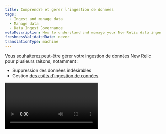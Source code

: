```yaml
---
title: Comprendre et gérer l'ingestion de données
tags:
  - Ingest and manage data
  - Manage data
  - Data Ingest Governance
metaDescription: How to understand and manage your New Relic data ingest.
freshnessValidatedDate: never
translationType: machine
---
```


Vous souhaiterez peut-être gérer votre ingestion de données New Relic pour plusieurs raisons, notamment :

* Suppression des données indésirables
* Gestion [des coûts d&apos;ingestion de données](/docs/accounts/accounts-billing/new-relic-one-pricing-billing/data-ingest-billing)

<Video type="wistia" id="b9j1111pif" />

## UId&apos;ingestion de données [#ui]

L&apos;onglet <DNT>**Data ingestion**</DNT> est situé dans l&amp;apos; [UIde gestion des données](/docs/data-apis/manage-data/manage-your-data). L&amp;apos;UI d&amp;apos;ingestion de données affiche un résumé de votre utilisation par source de données. Pour les organisations avec plusieurs comptes, vous pouvez également afficher l&amp;apos;utilisation de comptes spécifiques.

<img title="Data ingest UI" alt="Data ingest UI" src="/images/accounts_screenshot-full_data-ingest-UI.webp" />

<figcaption>
  Dans le [menu utilisateur](/docs/accounts/accounts-billing/general-account-settings/intro-account-settings), sélectionnez <DNT>**Manage your data**</DNT>.
</figcaption>

Pour des définitions détaillées des métriques présentées dans le graphique, voir [Sources d’ingestion de données](#sources-list).

Pour voir la requête NRQL sous-jacente utilisée pour créer ce graphique, cliquez sur <DNT>**View NRQL**</DNT>.

Pour une vidéo montrant une brève visite de cette interface utilisateur d&apos;administration et d&apos;autres, voir [Paramètres du compte](/docs/accounts/accounts-billing/general-account-settings/intro-account-settings/#video-tour).

### Obtenez plus de détails [#detail]

Pour obtenir plus de détails sur une source de données spécifique affichée dans le graphique, passez la souris sur la bande dans le graphique et cliquez dessus. Une fenêtre modale s&apos;ouvrira, comme indiqué dans l&apos;image ci-dessous.

<img title="Ingest chart data source details" alt="screenshot of details page for a data source" src="/images/accounts_screenshot-crop_facet-usage-data.webp" />

<figcaption>
  Lorsque vous cliquez sur une bande dans le graphique d&apos;ingestion, vous obtenez plus de détails sur ces données.
</figcaption>

Pour quelques détails techniques sur la façon dont le graphique affiche les données et le message d&apos;erreur, voir [Détails du graphique](#technical-details-chart).

## Estimer l&apos;ingestion future de données [#estimate]

Si vous essayez d&apos;estimer l&apos;ingestion future de données, consultez cet [article de blog sur l&apos;estimation de l&apos;ingestion](https://newrelic.com/blog/nerdlog/estimate-data-cost).

## Gérer l&apos;ingestion et éviter les pics d&apos;ingestion [#manage]

La manière dont vous gérez vos données New Relic dépendra de nombreux facteurs spécifiques à votre organisation et à vos besoins. Cela dit, voici quelques conseils généraux pour gérer l’ingestion de données et éviter les pics inattendus :

* <DNT>**Assign team members.**</DNT> Désignez des membres de l&amp;apos;équipe qui seront chargés de vérifier votre ingestion à une cadence donnée et de la gérer. Assurez-vous qu&amp;apos;ils comprennent les [facteurs de facturation liés aux données](/docs/accounts/accounts-billing/new-relic-one-pricing-billing/data-ingest-billing), y compris ce qui est et n&amp;apos;est pas comptabilisé dans la facturation.
* <DNT>**Get to know your data.**</DNT> Prenez le temps de vous familiariser avec vos données. Apprenez à connaître ses flux et reflux et à comprendre d’où il vient.
* <DNT>**Monitor when you make significant changes.**</DNT> Lorsque vous activez pour la première fois un nouvel outil de reporting de données, ou lorsque vous mettez à niveau un agent ou une intégration, ou lorsque vous apportez une modification importante à votre système, vous devez monitorer votre ingestion pour vous assurer qu&amp;apos;il n&amp;apos;y a pas de pic inattendu de données.
* <DNT>**Set up alerts.**</DNT> Si vous êtes préoccupé par des scénarios spécifiques provoquant des pics soudains dans l&amp;apos;ensemble de données, créez une condition d&amp;apos;alerte pour vous avertir si cela se produit. Pour obtenir des conseils à ce sujet, consultez [Utilisation requête](/docs/accounts/accounts-billing/new-relic-one-pricing-billing/usage-queries-alerts).

### Réduire l&apos;ingestion [#adjust-ingest]

Vous trouverez ci-dessous quelques conseils sur les approches courantes adoptées par les clients New Relic pour réduire l&apos;ingestion de données qui ne leur sont pas utiles.

Toutes les solutions New Relic disposent de différentes options de configuration qui vous permettent de contrôler la manière dont les données sont signalées à New Relic. Ci-dessous, nous avons quelques méthodes populaires pour réduire l&apos;ingestion de données, mais pour en savoir plus sur toutes les options disponibles, nous vous recommandons de lire la documentation des outils spécifiques que vous utilisez.

<CollapserGroup>
  <Collapser id="adjust-apm-ingest" title="Gérer l'ingestion APM">
    Les options permettant d’ajuster les données <InlinePopover type="apm" />incluent :

    * Configurer le taux d&apos;échantillonnage pour l&apos;événement de transaction. Voir les configurations d&apos;agent pour [Java](/docs/agents/java-agent/configuration/java-agent-configuration-config-file#Transaction_Events), [.Net](/docs/apm/agents/net-agent/configuration/net-agent-configuration), [Go](/docs/apm/agents/go-agent/configuration/go-agent-configuration#transaction-events-settings), [NodeJS](/docs/apm/agents/nodejs-agent/installation-configuration/nodejs-agent-configuration), [PHP](/docs/apm/agents/php-agent/configuration/php-agent-configuration), [Python](/docs/apm/agents/python-agent/configuration/python-agent-configuration) ou [Ruby](/docs/apm/agents/ruby-agent/configuration/ruby-agent-configuration).
    * Ajuster [l&apos;échantillonnage de traces distribuées](/docs/distributed-tracing/concepts/how-new-relic-distributed-tracing-works)
    * Optimiser [l&apos;instrumentation personnalisée](/docs/apm/agents/manage-apm-agents/agent-data/custom-instrumentation) et/ou [les métriques personnalisées](/docs/apm/agents/manage-apm-agents/agent-data/collect-custom-metrics).
    * Gérer [les logs en contexte](/docs/logs/logs-context/get-started-logs-context).
  </Collapser>

  <Collapser id="adjust-infra-ingest" title="Gérer l'ingestion d'infrastructure">
    Les options d’ajustement des données d’infrastructure incluent :

    * Ajustez [le taux d&apos;échantillonnage](/docs/infrastructure/install-infrastructure-agent/configuration/infrastructure-agent-configuration-settings#samples-variables) pour le réseau, le stockage et l&amp;apos;événement système.

    * [Désactiver les métriques de processus](/docs/infrastructure/install-infrastructure-agent/configuration/infrastructure-agent-configuration-settings/#enable-process-metrics).

    * Ajuster l&apos;intervalle d&apos;interrogation :

      * Pour l&apos;intégration cloud: [Ajustez le sondage](/docs/infrastructure/infrastructure-integrations/cloud-integrations/configure-polling-frequency-data-collection-cloud-integrations).
      * Pour [une intégration sur hôte](/docs/infrastructure/host-integrations/get-started/introduction-host-integrations): ajuster la configuration d&amp;apos;une intégration .

    * [Contrôler le reporting d&apos;attributs spécifiques](/docs/infrastructure/install-infrastructure-agent/configuration/infrastructure-agent-configuration-settings/#include-matching-metrics).

    * Gérer [l&apos;intégration des événementsKubernetes ](/docs/kubernetes-pixie/kubernetes-integration/kubernetes-events/install-kubernetes-events-integration/#install).
  </Collapser>

  <Collapser id="adjust-log-ingest" title="Gérer l'ingestion des logs">
    Les options de réglage de l’ingestion des données log incluent :

    * [Logs automatiques en contexte](/docs/logs/logs-context/disable-automatic-logging): Désactivez ou activez via l&amp;apos;UI ou l&amp;apos;API, ou ajustez les paramètres configuration côté client.
    * [Transfert de données de log](/docs/logs/forward-logs/enable-log-management-new-relic): un log non filtré peut parfois entraîner le signalement d&amp;apos;une grande quantité de données log . Vous pouvez ajuster log configuration la du redirecteur de pour filtrer les événements de log du logcôté de l&amp;apos;envoi .
    * [Supprimer les données log ](/docs/logs/ui-data/drop-data-drop-filter-rules): gérez l&amp;apos;ingestion de données via l&amp;apos;UI ou l&amp;apos;API.
  </Collapser>

  <Collapser id="drop-data" title="Supprimer les données">
    Lors de l&apos;ingestion, nous appliquons des règles de suppression des données afin que vous ne soyez pas facturé pour des données inutiles. Mais vous pouvez également définir vos propres [règles de suppression des données](/docs/accounts/accounts/data-management/drop-data-using-nerdgraph).
  </Collapser>

  <Collapser id="npm" title="Gérer les données du réseau monitoring">
    Pour des augmentations inattendues des [données du réseaumonitoring ](/docs/network-performance-monitoring/get-started/npm-introduction), vous pouvez envisager d&amp;apos;ajuster l&amp;apos;intervalle d&amp;apos;interrogation.
  </Collapser>

  <Collapser id="disable" title="Désactiver ou supprimer les outils monitoring">
    Si vous avez des agents ou des intégrations dont vous ne voulez pas du tout, vous pouvez désinstaller/supprimer ces outils. Pour obtenir des instructions, consultez la documentation spécifique à cet outil. Gardez à l’esprit que si vous pensez qu’il y a une chance que vous utilisiez cet outil à l’avenir, le désactiver simplement peut être une meilleure solution que le désinstaller complètement.
  </Collapser>
</CollapserGroup>

## Sources d&apos;ingestion de données [#sources-list]

Le graphique [UId&apos;ingestion de données](#data-ingest-ui) vous montre une répartition de haut niveau de votre utilisation de données facturables. Le tableau ci-dessous explique ces sources. Dans ce tableau, « groupe métrique d&amp;apos;utilisation » fait référence à la valeur de l&amp;apos;attribut `usageMetric` de cette source sur l&amp;apos;événement `NrConsumption` .

<CollapserGroup>
  <Collapser id="metrics" title="Métriques">
    Dans le graphique d&apos;ingestion de données, <DNT>**Metrics**</DNT> est une combinaison de deux types de métriques : [les données d&apos;intervalle de temps métrique](/docs/data-apis/understand-data/new-relic-data-types/#timeslice-data) et [les métriques dimensionnelles](/docs/data-apis/understand-data/new-relic-data-types/#dimensional-metrics).

    Groupe métrique d&apos;utilisation : `MetricsBytes`.

    les données d&apos;intervalle de temps métrique sont en moyenne par périodes d&apos;une heure après huit jours. Après 90 jours, les données métriques permanentes continuent d&apos;être stockées par périodes d&apos;une heure. Nous stockons actuellement les données métriques brutes pendant 30 jours.

    Vous êtes uniquement facturé pour le volume d’ingestion initial. Vous n&apos;êtes pas facturé pour les cumuls ultérieurs.
  </Collapser>

  <Collapser id="apm" title="Événement APM">
    Cela inclut [les événements APM](/docs/insights/insights-data-sources/default-data/apm-default-events-insights), comme `Transaction` et `TransactionError`.

    Groupe métrique d&apos;utilisation : `ApmEventsBytes`.
  </Collapser>

  <Collapser id="infra" title="Infrastructure">
    Il existe plusieurs types de [monitoring des données liées infrastructure](/docs/infrastructure/manage-your-data/data-instrumentation/default-infrastructure-events).

    ### infrastructures hôtes

    Ces données sont signalées via les événements `SystemSample`, `NetworkSample` et `StorageSample` .

    Le groupe métrique d&apos;utilisation est `InfraHostBytes`.

    Informations relatives à vos serveurs et machines virtuelles provenant des agents d&apos;infrastructure, y compris les données de stockage et de réseau.

    ### Processus d&apos;infrastructure

    Ces données sont stockées dans l&apos;événement `ProcessSample` .

    Le groupe métrique d&apos;utilisation est `InfraProcessBytes`.

    Données relatives à chaque processus exécuté sur les hôtes exécutant l&apos;agent d&apos;infrastructure. Cette fonctionnalité est désactivée par défaut. Pour plus d&apos;informations, voir [Processus métriques](/docs/infrastructure/install-infrastructure-agent/configuration/infrastructure-agent-configuration-settings/#enable-process-metrics).

    ### Intégration des infrastructures

    Groupe métrique d&apos;utilisation : `InfraIntegrationBytes`.

    Données de performances liées aux applications et aux services, généralement gérées par les clients, y compris les données liées au conteneur Docker, aux services Windows, aux contrôles Nagios et à l&apos;intégration cloud tels que les services gérés dans AWS, Azure et GCP.
  </Collapser>

  <Collapser id="logging" title="Enregistrement">
    Inclut le log et toute partition de données personnalisée `Log_<value>` existante.

    Le groupe métrique d&apos;utilisation est `LoggingBytes`.

    Les enregistrements de log sont stockés sur le [type de données`Log` ](/docs/data-apis/understand-data/new-relic-data-types/#log-data)par défaut. Des partitions de données personnalisées supplémentaires créeront de nouveaux types de données, qui sont toujours préfixés par `Log_` et sont comptabilisés comme faisant partie de l&amp;apos;ensemble global des données log stockées.

    Avec `LogExtendedRecord`, les messages de log de plus de 4 Ko sont divisés en plusieurs événements qui, si nécessaire, sont assemblés pour afficher le message d&amp;apos;origine ; cela réduit la taille des données du message. Pour en savoir plus sur la manière dont ces données sont stockées, consultez [notre documentation sur les blobs de logs](/docs/logs/log-management/ui-data/long-logs-blobs).
  </Collapser>

  <Collapser id="custom-events" title="Événements personnalisés">
    Ces données proviennent de votre [événement personnalisé](/docs/insights/insights-data-sources/custom-data/report-custom-event-data).

    Le groupe métrique d&apos;utilisation est `CustomEventsBytes`.
  </Collapser>

  <Collapser id="mobile" title="Événement mobile">
    [Événement mobile](/docs/insights/insights-data-sources/default-data/mobile-default-events-insights), y compris l&amp;apos;événement général `Mobile`, `MobileRequestError`, `MobileBreadcrumb`, `MobileSession`, `MobileHandledException`, `MobileCrash`, `MobileRequest` et `MobileJavaScriptError`.

    Groupe métrique d&apos;utilisation : `MobileEventsBytes`.
  </Collapser>

  <Collapser id="tracing" title="Tracé">
    Cela inclut le [type de données`Span` ](/docs/data-apis/understand-data/new-relic-data-types/#trace-data)et `SpanEvent` d&amp;apos;OpenTelemetry.

    Le groupe métrique d&apos;utilisation est `TracingBytes`.

    `DistributedTraceSummary` événement ne compte pas dans l’ingestion.
  </Collapser>

  <Collapser id="browser" title="Browser events">
    Il s&apos;agit de [<InlinePopover type="browser" />événement](/docs/insights/insights-data-sources/default-data/browser-default-events-insights), y compris l&amp;apos;espace de nommage de `Browser`, `Browser:EventLog`, `Browser:JSErrors` et `PcvPerf` (timing PageView).

    Le groupe métrique d&apos;utilisation est `BrowserEventsBytes`.
  </Collapser>

  <Collapser id="lambda" title="Lambda">
    Ce sont [des événementsAWS Lambda ](/docs/serverless-function-monitoring/aws-lambda-monitoring/ui-data/understand-lambda-data-structure).

    Le groupe métrique d&apos;utilisation est `ServerlessBytes`.
  </Collapser>

  <Collapser id="change-tracking-ingest" title="Suivi des changements">
    L&apos;activité de suivi des changements est stockée dans l&apos;espace de nommage <DNT>**Deployment**</DNT> . Les modifications individuelles que vous suivez représentent en moyenne environ 200 à 250 octets par rapport à votre ingestion.
  </Collapser>

  <Collapser id="security-bytes-ingest" title="Sécurité">
    Les événements signalés par la fonctionnalité de sécurité de New Relic sont stockés dans l&apos;espace de nommage <DNT>**Security**</DNT> . Il s&amp;apos;agit principalement de rapports de vulnérabilités fournis par la gestion des vulnérabilités fonctionnalité, mais qui pourront être étendus pour inclure des produits supplémentaires à l&amp;apos;avenir.

    Les volumes d&apos;événements attendus de ce type sont très faibles, car les occurrences de rapports de vulnérabilités sont rares.

    Les fonctionnalités de sécurité toujours en préversion publique utilisent un espace de nommage <DNT>**Security:Preview**</DNT> distinct et ne sont pas facturables.

    Le groupe métrique d&apos;utilisation est `SecurityBytes`.
  </Collapser>
</CollapserGroup>

## Optimisez votre ingestion de données [#optimize-ingest]

Nous avons également un [didacticiel détaillé sur la façon d’optimiser l’ingestion de données](/docs/new-relic-solutions/observability-maturity/operational-efficiency/intro-data-governance).

## Données ingérées en continu [#stream]

Pour en savoir plus sur la diffusion en continu des données ingérées vers d&apos;autres sources, consultez [Exportation en continu](/docs/apis/nerdgraph/examples/nerdgraph-streaming-export).

## Données provenant de plusieurs régions data center [#data-centers]

Si vous avez des comptes dans plusieurs régions data center, [découvrez comment comprendre votre utilisation](/docs/accounts/accounts-billing/account-setup/choose-your-data-center#account-structure).

## Détails techniques sur le tableau d&apos;ingestion [#technical-details-chart]

Quelques détails techniques sur l&apos;UI d&apos;ingestion :

* <DNT>**Displays are estimates.**</DNT> La valeur d&amp;apos;ingestion affichée sur le graphique d&amp;apos;ingestion peut varier légèrement du montant réel que vous pouvez voir lors de l&amp;apos;exécution de votre propre requête. Ceci est dû au fait que le calcul utilisé pour le graphique est une estimation.
* <DNT>**No chart data available.**</DNT> Le graphique d&amp;apos;ingestion de données peut afficher une période légèrement plus longue que celle couverte par vos paramètres de conservation des données. Pour cette raison, vous pouvez recevoir un message indiquant qu&amp;apos;aucune donnée graphique n&amp;apos;est disponible.
* <DNT>**Chart time buckets.**</DNT> Si un compte possède moins d&amp;apos;un téraoctet de données, nous calculons le volume sur une période de 24 heures ; sinon, nous le calculons sur une période d&amp;apos;une heure.